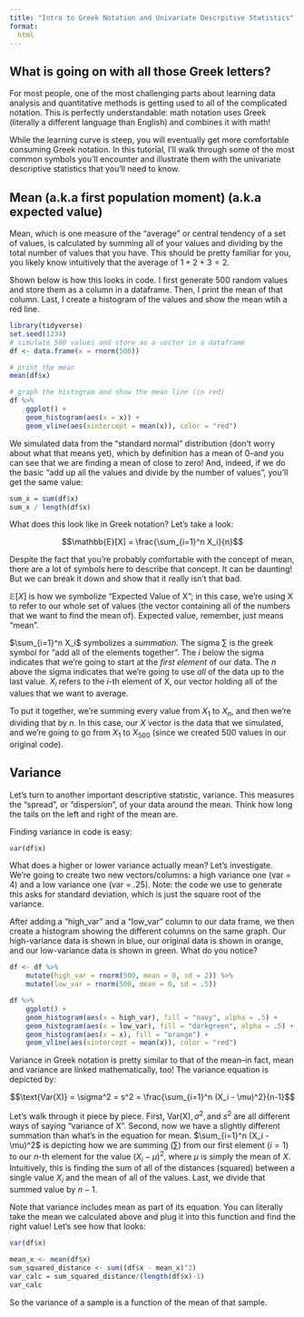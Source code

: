 ```yaml
---
title: "Intro to Greek Notation and Univariate Descrpitive Statistics"
format:
  html
---
```


## What is going on with all those Greek letters?

For most people, one of the most challenging parts about learning data analysis and quantitative methods is getting used to all of the complicated notation. This is perfectly understandable: math notation uses Greek (literally a different language than English) and combines it with math!

While the learning curve is steep, you will eventually get more comfortable consuming Greek notation. In this tutorial, I'll walk through some of the most common symbols you'll encounter and illustrate them with the univariate descriptive statistics that you'll need to know.

## Mean (a.k.a first population moment) (a.k.a expected value)

Mean, which is one measure of the "average" or central tendency of a set of values, is calculated by summing all of your values and dividing by the total number of values that you have. This should be pretty familiar for you, you likely know intuitively that the average of $1 + 2 + 3 = 2$.

Shown below is how this looks in code. I first generate 500 random values and store them as a column in a dataframe. Then, I print the mean of that column. Last, I create a histogram of the values and show the mean wtih a red line.

```r

library(tidyverse)
set.seed(1234)
# simulate 500 values and store as a vector in a dataframe
df <- data.frame(x = rnorm(500))

# print the mean
mean(df$x)

# graph the histogram and show the mean line (in red)
df %>% 
    ggplot() + 
    geom_histogram(aes(x = x)) + 
    geom_vline(aes(xintercept = mean(x)), color = "red")

```

We simulated data from the "standard normal" distribution (don't worry about what that means yet), which by definition has a mean of 0--and you can see that we are finding a mean of close to zero! And, indeed, if we do the basic "add up all the values and divide by the number of values", you'll get the same value:

```r
sum_x = sum(df$x)
sum_x / length(df$x)
```

What does this look like in Greek notation? Let's take a look:

$$\mathbb{E}[X] = \frac{\sum_{i=1}^n X_i}{n}$$

Despite the fact that you're probably comfortable with the concept of mean, there are a lot of symbols here to describe that concept. It can be daunting! But we can break it down and show that it really isn't that bad.

$\mathbb{E}[X]$ is how we symbolize "Expected Value of X"; in this case, we're using X to refer to our whole set of values (the vector containing all of the numbers that we want to find the mean of). Expected value, remember, just means "mean".

$\sum_{i=1}^n X_i$ symbolizes a *summation*. The sigma $\sum$ is the greek symbol for "add all of the elements together". The $i$ below the sigma indicates that we're going to start at the *first element* of our data. The $n$ above the sigma indicates that we're going to use *all* of the data up to the last value. $X_i$ refers to the $i$-th element of X, our vector holding all of the values that we want to average.

To put it together, we're summing every value from $X_1$ to $X_n$, and then we're dividing that by $n$. In this case, our $X$ vector is the data that we simulated, and we're going to go from $X_1$ to $X_{500}$ (since we created 500 values in our original code).

## Variance

Let's turn to another important descriptive statistic, variance. This measures the "spread", or "dispersion", of your data around the mean. Think how long the tails on the left and right of the mean are.

Finding variance in code is easy:

```r
var(df$x)
```

What does a higher or lower variance actually mean? Let's investigate. We're going to create two new vectors/columns: a high variance one (var = 4) and a low variance one (var = .25). Note: the code we use to generate this asks for standard deviation, which is just the square root of the variance.

After adding a "high_var" and a "low_var" column to our data frame, we then create a histogram showing the different columns on the same graph. Our high-variance data is shown in blue, our original data is shown in orange, and our low-variance data is shown in green. What do you notice?

```r
df <- df %>% 
    mutate(high_var = rnorm(500, mean = 0, sd = 2)) %>% 
    mutate(low_var = rnorm(500, mean = 0, sd = .5))

df %>% 
    ggplot() + 
    geom_histogram(aes(x = high_var), fill = "navy", alpha = .5) +
    geom_histogram(aes(x = low_var), fill = "darkgreen", alpha = .5) +
    geom_histogram(aes(x = x), fill = "orange") + 
    geom_vline(aes(xintercept = mean(x)), color = "red")
```

Variance in Greek notation is pretty similar to that of the mean--in fact, mean and variance are linked mathematically, too! The variance equation is depicted by:

$$\text{Var(X)} = \sigma^2 = s^2 = \frac{\sum_{i=1}^n (X_i - \mu)^2}{n-1}$$

Let's walk through it piece by piece. First, $\text{Var(X)}, \sigma^2, \text{and } s^2$ are all different ways of saying "variance of X". Second, now we have a slightly different summation than what's in the equation for mean. $\sum_{i=1}^n (X_i - \mu)^2$ is depicting how we are summing ($\sum$) from our first element ($i=1$) to our $n$-th element for the value $(X_i - \mu)^2$, where $\mu$ is simply the mean of $X$. Intuitively, this is finding the sum of all of the distances (squared) between a single value $X_i$ and the mean of all of the values. Last, we divide that summed value by $n-1$.

Note that variance includes mean as part of its equation. You can literally take the mean we calculated above and plug it into this function and find the right value! Let's see how that looks:

```r
var(df$x)

mean_x <- mean(df$x)
sum_squared_distance <- sum((df$x - mean_x)^2)
var_calc = sum_squared_distance/(length(df$x)-1)
var_calc
```

So the variance of a sample is a function of the mean of that sample.